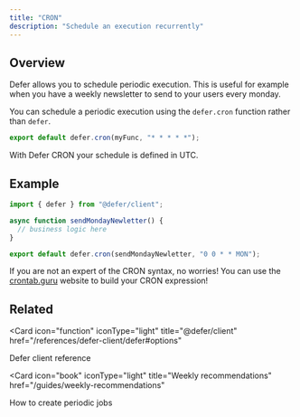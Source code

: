 ```yaml
---
title: "CRON"
description: "Schedule an execution recurrently"
---
```


## Overview

Defer allows you to schedule periodic execution. This is useful for example when
you have a weekly newsletter to send to your users every monday.

You can schedule a periodic execution using the `defer.cron` function rather
than `defer`.

```js
export default defer.cron(myFunc, "* * * * *");
```

<Warning>

With Defer CRON your schedule is defined in UTC.

</Warning>

## Example

```js
import { defer } from "@defer/client";

async function sendMondayNewletter() {
  // business logic here
}

export default defer.cron(sendMondayNewletter, "0 0 * * MON");
```

<Tip>

If you are not an expert of the CRON syntax, no worries! You can use the
[crontab.guru](https://crontab.guru/) website to build your CRON expression!

</Tip>

## Related

<CardGroup cols="2">

<Card
  icon="function"
  iconType="light"
  title="@defer/client"
  href="/references/defer-client/defer#options"
>
  Defer client reference
</Card>

<Card
  icon="book"
  iconType="light"
  title="Weekly recommendations"
  href="/guides/weekly-recommendations"
>
  How to create periodic jobs
</Card>

</CardGroup>
